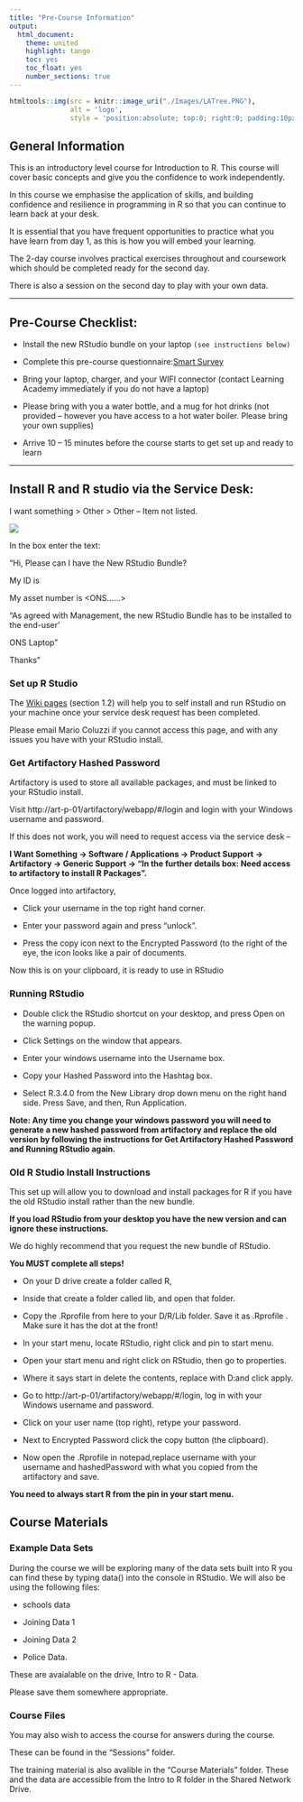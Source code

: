 ```yaml
---
title: "Pre-Course Information"
output:
  html_document: 
    theme: united
    highlight: tango
    toc: yes
    toc_float: yes
    number_sections: true
---
```


```r
htmltools::img(src = knitr::image_uri("./Images/LATree.PNG"),
               alt = 'logo', 
               style = 'position:absolute; top:0; right:0; padding:10px; width:200px;')
```



## General Information

This is an introductory level course for Introduction to R. This course will cover basic concepts and give you the confidence to work independently.

In this course we emphasise the application of skills, and building confidence and resilience in programming in R so that you can continue to learn back at your desk. 

It is essential that you have frequent opportunities to practice what you have learn from day 1, as this is how you will embed your learning. 

The 2-day course involves practical exercises throughout and coursework which should be completed ready for the second day. 

There is also a session on the second day to play with your own data.

***

## Pre-Course Checklist:

* Install the new RStudio bundle on your laptop `(see instructions below)`

* Complete this pre-course questionnaire:[Smart Survey](https://www.smartsurvey.co.uk/s/7L80I/)  

* Bring your laptop, charger, and your WIFI connector (contact Learning Academy immediately if you do not have a laptop)

* Please bring with you a water bottle, and a mug for hot drinks (not provided – however you have access to a hot water boiler. Please bring your own supplies) 

* Arrive 10 – 15 minutes before the course starts to get set up and ready to learn

***

## Install R and R studio via the Service Desk:

I want something > Other > Other – Item not listed.


![](Images/installR.PNG)


In the box enter the text:

“Hi, Please can I have the New RStudio Bundle?

My ID is <your id>

My asset number is <ONS……>

“As agreed with Management, the new RStudio Bundle has to be installed to the end-user’ 

ONS Laptop”

Thanks”

### Set up R Studio

The [Wiki pages](https://collaborate2.ons.gov.uk/confluence/display/WIKIRS/1+-+RStudio+New+Bundle) (section 1.2) will help you to self install and run RStudio on your machine once your service desk request has been completed. 

Please email Mario Coluzzi if you cannot access this page, and with any issues you have with your RStudio install.

### Get Artifactory Hashed Password

Artifactory is used to store all available packages, and must be linked to your RStudio install. 

Visit http://art-p-01/artifactory/webapp/#/login and login with your Windows username and password. 

If this does not work, you will need to request access via the service desk – 

**I Want Something -> Software / Applications -> Product Support -> Artifactory -> Generic Support -> “In the further details box: Need access to artifactory to install R Packages”.** 

Once logged into artifactory, 

* Click your username in the top right hand corner.

* Enter your password again and press “unlock”.

* Press the copy icon next to the Encrypted Password (to the right of the eye, the icon looks like a pair of documents.

Now this is on your clipboard, it is ready to use in RStudio

### Running RStudio

* Double click the RStudio shortcut on your desktop, and press Open on the warning popup.

* Click Settings on the window that appears.

* Enter your windows username into the Username box.

* Copy your Hashed Password into the Hashtag box.

* Select R.3.4.0 from the New Library drop down menu on the right hand side. 
Press Save, and then, Run Application. 


**Note: Any time you change your windows password you will need to generate a new hashed password from artifactory and replace the old version by following the instructions for Get Artifactory Hashed Password and Running RStudio again.** 

### Old R Studio Install Instructions

This set up will allow you to download and install packages for R if you have the old RStudio install rather than the new bundle.

**If you load RStudio from your desktop you have the new version and can ignore these instructions.**

We do highly recommend that you request the new bundle of RStudio.

**You MUST complete all steps!**

* On your D drive create a folder called R,

* Inside that create a folder called lib, and open that folder.

* Copy the .Rprofile from here to your D/R/Lib folder. Save it as .Rprofile .
Make sure it has the dot at the front!

* In your start menu, locate RStudio, right click and pin to start menu.

* Open your start menu and right click on RStudio, then go to properties.

* Where it says start in delete the contents, replace with D:\R\lib and click apply.

* Go to http://art-p-01/artifactory/webapp/#/login, log in with your Windows username and password.

* Click on your user name (top right), retype your password.

* Next to Encrypted Password click the copy button (the clipboard).

* Now open the .Rprofile in notepad,replace username with your username and hashedPassword with what you copied from the artifactory and save.


**You need to always start R from the pin in your start menu.**


## Course Materials


### Example Data Sets

During the course we will be exploring many of the data sets built into R you can find these by typing data() into the console in RStudio.
We will also be using the following files: 

* schools data

* Joining Data 1 

* Joining Data 2

* Police Data. 

These are avaialable on the drive, Intro to R - Data.

Please save them somewhere appropriate. 

### Course Files

You may also wish to access the course for answers during the course. 

These can be found in the “Sessions” folder. 

The training material is also avalible in the “Course Materials” folder.
These and the data are accessible from the Intro to R folder in the Shared Network Drive.









